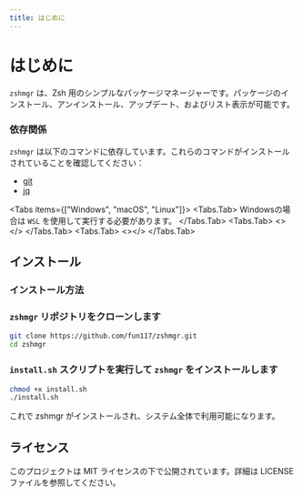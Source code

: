 ```yaml
---
title: はじめに
---
```



# はじめに

`zshmgr` は、Zsh 用のシンプルなパッケージマネージャーです。パッケージのインストール、アンインストール、アップデート、およびリスト表示が可能です。

### 依存関係

`zshmgr` は以下のコマンドに依存しています。これらのコマンドがインストールされていることを確認してください：

- [git](https://git-scm.com/downloads)
- [jq](https://jqlang.github.io/jq/download/)

<Tabs items={["Windows", "macOS", "Linux"]}>
  <Tabs.Tab>
    <Callout type="warning" emoji="⚠️">
      Windowsの場合は `WSL` を使用して実行する必要があります。
    </Callout>
  </Tabs.Tab>
  <Tabs.Tab>
    <></>
  </Tabs.Tab>
  <Tabs.Tab>
    <></>
  </Tabs.Tab>
</Tabs>

## インストール

### インストール方法

<Steps>

### `zshmgr` リポジトリをクローンします

```bash
git clone https://github.com/fun117/zshmgr.git
cd zshmgr
```

### `install.sh` スクリプトを実行して `zshmgr` をインストールします

```bash
chmod +x install.sh
./install.sh
```
</Steps>

これで zshmgr がインストールされ、システム全体で利用可能になります。

## ライセンス

このプロジェクトは MIT ライセンスの下で公開されています。詳細は LICENSE ファイルを参照してください。
